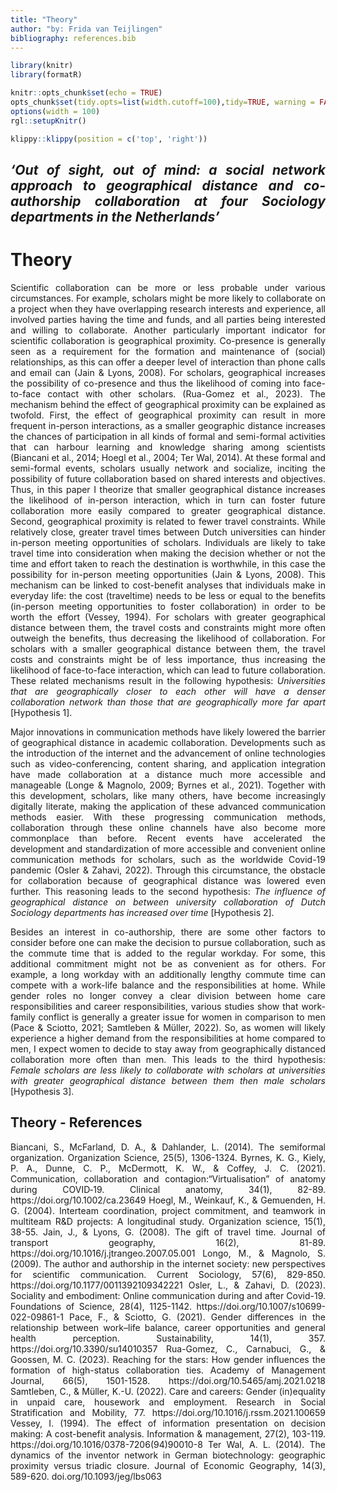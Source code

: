 ```yaml
---
title: "Theory"
author: "by: Frida van Teijlingen"
bibliography: references.bib
---
```

```{=html}
<style>
body {
text-align: justify}
</style>
```
```r

library(knitr)
library(formatR)

knitr::opts_chunk$set(echo = TRUE)
opts_chunk$set(tidy.opts=list(width.cutoff=100),tidy=TRUE, warning = FALSE, message = FALSE,comment = "#>", cache=TRUE, class.source=c("test"), class.output=c("test2"))
options(width = 100)
rgl::setupKnitr()

```

```r
klippy::klippy(position = c('top', 'right'))
```

***‘Out of sight, out of mind: a social network approach to geographical distance and co-authorship collaboration at four Sociology departments in the Netherlands’***
-------------------------------------

# Theory

Scientific collaboration can be more or less probable under various circumstances. For example, scholars might be more likely to collaborate on a project when they have overlapping research interests and experience, all involved parties having the time and funds, and all parties being interested and willing to collaborate. Another particularly important indicator for scientific collaboration is geographical proximity. Co-presence is generally seen as a requirement for the formation and maintenance of (social) relationships, as this can offer a deeper level of interaction than phone calls and email can (Jain & Lyons, 2008). For scholars, geographical increases the possibility of co-presence and thus the likelihood of coming into face-to-face contact with other scholars. (Rua-Gomez et al., 2023). The mechanism behind the effect of geographical proximity can be explained as twofold. First, the effect of geographical proximity can result in more frequent in-person interactions, as a smaller geographic distance increases the chances of participation in all kinds of formal and semi-formal activities that can harbour learning and knowledge sharing among scientists (Biancani et al., 2014; Hoegl et al., 2004; Ter Wal, 2014). At these formal and semi-formal events, scholars usually network and socialize, inciting the possibility of future collaboration based on shared interests and objectives. Thus, in this paper I theorize that smaller geographical distance increases the likelihood of in-person interaction, which in turn can foster future collaboration more easily compared to greater geographical distance. Second, geographical proximity is related to fewer travel constraints. While relatively close, greater travel times between Dutch universities can hinder in-person meeting opportunities of scholars. Individuals are likely to take travel time into consideration when making the decision whether or not the time and effort taken to reach the destination is worthwhile, in this case the possibility for in-person meeting opportunities (Jain & Lyons, 2008). This mechanism can be linked to cost-benefit analyses that individuals make in everyday life: the cost (traveltime) needs to be less or equal to the benefits (in-person meeting opportunities to foster collaboration) in order to be worth the effort (Vessey, 1994). For scholars with greater geographical distance between them, the travel costs and constraints might more often outweigh the benefits, thus decreasing the likelihood of collaboration. For scholars with a smaller geographical distance between them, the travel costs and constraints might be of less importance, thus increasing the likelihood of face-to-face interaction, which can lead to future collaboration. These related mechanisms result in the following hypothesis: *Universities that are geographically closer to each other will have a denser collaboration network than those that are geographically more far apart* [Hypothesis 1].

Major innovations in communication methods have likely lowered the barrier of geographical distance in academic collaboration. Developments such as the introduction of the internet and the advancement of online technologies such as video-conferencing, content sharing, and application integration have made collaboration at a distance much more accessible and manageable (Longe & Magnolo, 2009; Byrnes et al., 2021). Together with this development, scholars, like many others, have become increasingly digitally literate, making the application of these advanced communication methods easier. With these progressing communication methods, collaboration through these online channels have also become more commonplace than before. Recent events have accelerated the development and standardization of more accessible and convenient online communication methods for scholars, such as the worldwide Covid-19 pandemic (Osler & Zahavi, 2022). Through this circumstance, the obstacle for collaboration because of geographical distance was lowered even further. This reasoning leads to the second hypothesis: *The influence of geographical distance on between university collaboration of Dutch Sociology departments has increased over time* [Hypothesis 2].

Besides an interest in co-authorship, there are some other factors to consider before one can make the decision to pursue collaboration, such as the commute time that is added to the regular workday. For some, this additional commitment might not be as convenient as for others. For example, a long workday with an additionally lengthy commute time can compete with a work-life balance and the responsibilities at home. While gender roles no longer convey a clear division between home care responsibilities and career responsibilities, various studies show that work-family conflict is generally a greater issue for women in comparison to men (Pace & Sciotto, 2021; Samtleben & Müller, 2022). So, as women will likely experience a higher demand from the responsibilities at home compared to men, I expect women to decide to stay away from geographically distanced collaboration more often than men. This leads to the third hypothesis: *Female scholars are less likely to collaborate with scholars at universities with greater geographical distance between them then male scholars* [Hypothesis 3].



## Theory - References
Biancani, S., McFarland, D. A., & Dahlander, L. (2014). The semiformal organization. Organization Science, 25(5), 1306-1324.
Byrnes, K. G., Kiely, P. A., Dunne, C. P., McDermott, K. W., & Coffey, J. C. (2021). Communication, collaboration and contagion:“Virtualisation” of anatomy during COVID‐19. Clinical anatomy, 34(1), 82-89. https://doi.org/10.1002/ca.23649
Hoegl, M., Weinkauf, K., & Gemuenden, H. G. (2004). Interteam coordination, project commitment, and teamwork in multiteam R&D projects: A longitudinal study. Organization science, 15(1), 38-55.
Jain, J., & Lyons, G. (2008). The gift of travel time. Journal of transport geography, 16(2), 81-89. https://doi.org/10.1016/j.jtrangeo.2007.05.001 
Longo, M., & Magnolo, S. (2009). The author and authorship in the internet society: new perspectives for scientific communication. Current Sociology, 57(6), 829-850. https://doi.org/10.1177/0011392109342221
Osler, L., & Zahavi, D. (2023). Sociality and embodiment: Online communication during and after Covid-19. Foundations of Science, 28(4), 1125-1142. https://doi.org/10.1007/s10699-022-09861-1 
Pace, F., & Sciotto, G. (2021). Gender differences in the relationship between work–life balance, career opportunities and general health perception. Sustainability, 14(1), 357. https://doi.org/10.3390/su14010357
Rua-Gomez, C., Carnabuci, G., & Goossen, M. C. (2023). Reaching for the stars: How gender influences the formation of high-status collaboration ties. Academy of Management Journal, 66(5), 1501-1528. https://doi.org/10.5465/amj.2021.0218
Samtleben, C., & Müller, K.-U. (2022). Care and careers: Gender (in)equality in unpaid care, housework and employment. Research in Social Stratification and Mobility, 77. https://doi.org/10.1016/j.rssm.2021.100659 
Vessey, I. (1994). The effect of information presentation on decision making: A cost-benefit analysis. Information & management, 27(2), 103-119. https://doi.org/10.1016/0378-7206(94)90010-8
Ter Wal, A. L. (2014). The dynamics of the inventor network in German biotechnology: geographic proximity versus triadic closure. Journal of Economic Geography, 14(3), 589-620. doi.org/10.1093/jeg/lbs063 
